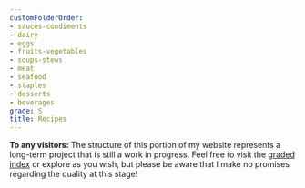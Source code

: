 ```yaml
---
customFolderOrder:
- sauces-condiments
- dairy
- eggs
- fruits-vegetables
- soups-stews
- meat
- seafood
- staples
- desserts
- beverages
grade: S
title: Recipes
---
```

**To any visitors:** The structure of this portion of my website represents a long-term project that is still a work in progress. Feel free to visit the [graded index](/cooking/graded) or explore as you wish, but please be aware that I make no promises regarding the quality at this stage!